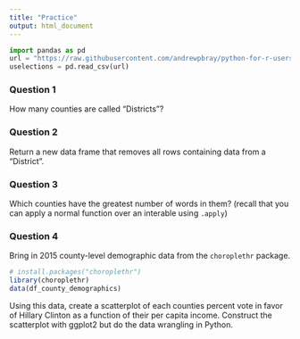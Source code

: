 ```yaml
---
title: "Practice"
output: html_document
---
```


```python
import pandas as pd
url = "https://raw.githubusercontent.com/andrewpbray/python-for-r-users/master/data/uselections.csv"
uselections = pd.read_csv(url)
```

### Question 1

How many counties are called "Districts"?


### Question 2

Return a new data frame that removes all rows containing data from a "District".


### Question 3

Which counties have the greatest number of words in them? (recall that you can apply a normal function over an interable using `.apply`)


### Question 4

Bring in 2015 county-level demographic data from the `choroplethr` package.

```r
# install.packages("choroplethr")
library(choroplethr)
data(df_county_demographics)
```

Using this data, create a scatterplot of each counties percent vote in favor of Hillary Clinton as a function of their per capita income. Construct the scatterplot with ggplot2 but do the data wrangling in Python.




